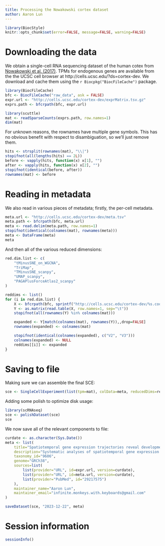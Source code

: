 ```yaml
---
title: Processing the Nowakowski cortex dataset
author: Aaron Lun
---
```


```r
library(BiocStyle)
knitr::opts_chunk$set(error=FALSE, message=FALSE, warning=FALSE)
```

# Downloading the data

We obtain a single-cell RNA sequencing dataset of the human cotex from [Nowakowski et al. (2017)](https://doi.org/10.1126/science.aap8809).
TPMs for endogenous genes are available from the the UCSC cell browser at http://cells.ucsc.edu/?ds=cortex-dev.
We download and cache them using the `r Biocpkg("BiocFileCache")` package.

```r
library(BiocFileCache)
bfc <- BiocFileCache("raw_data", ask = FALSE)
expr.url <- "http://cells.ucsc.edu/cortex-dev/exprMatrix.tsv.gz"
exprs.path <- bfcrpath(bfc, expr.url)

library(scuttle)
mat <- readSparseCounts(exprs.path, row.names=1)
dim(mat)
```

For unknown reasons, the rownames have multiple gene symbols.
This has no obvious benefit with respect to disambiguation, so we'll just remove them.

```r
hits <- strsplit(rownames(mat), "\\|")
stopifnot(all(lengths(hits) == 2L))
before <- vapply(hits, function(x) x[1], "")
after <- vapply(hits, function(x) x[2], "")
stopifnot(identical(before, after))
rownames(mat) <- before
```

# Reading in metadata

We also read in various pieces of metadata; firstly, the per-cell metadata.

```r
meta.url <- "http://cells.ucsc.edu/cortex-dev/meta.tsv"
meta.path <- bfcrpath(bfc, meta.url)
meta <- read.delim(meta.path, row.names=1)
stopifnot(identical(colnames(mat), rownames(meta))) 
meta <- DataFrame(meta)
meta
```

And then all of the various reduced dimensions:

```r
red.dim.list <- c(
    "tMinusSNE_on_WGCNA",
    "TriMap",
    "TMinusSNE_scanpy",
    "UMAP_scanpy",
    "PAGAPlusForceAtlas2_scanpy"
)

reddims <- list()
for (i in red.dim.list) { 
    X <- bfcrpath(bfc, sprintf("http://cells.ucsc.edu/cortex-dev/%s.coords.tsv.gz", i))
    Y <- as.matrix(read.table(X, row.names=1, sep="\t"))
    stopifnot(all(rownames(Y) %in% colnames(mat)))

    expanded <- Y[match(colnames(mat), rownames(Y)),,drop=FALSE]
    rownames(expanded) <- colnames(mat)

    stopifnot(identical(colnames(expanded), c("V2", "V3")))
    colnames(expanded) <- NULL
    reddims[[i]] <- expanded
}
```

# Saving to file 

Making sure we can assemble the final SCE:

```r
sce <- SingleCellExperiment(list(tpm=mat), colData=meta, reducedDims=reddims)
```

Adding some polish to optimize disk usage:

```r
library(scRNAseq)
sce <- polishDataset(sce)
sce 
```

We now save all of the relevant components to file:

```r
curdate <- as.character(Sys.Date())
meta <- list(
    title="Spatiotemporal gene expression trajectories reveal developmental hierarchies of the human cortex",
    description="Systematic analyses of spatiotemporal gene expression trajectories during organogenesis have been challenging because diverse cell types at different stages of maturation and differentiation coexist in the emerging tissues. We identified discrete cell types as well as temporally and spatially restricted trajectories of radial glia maturation and neurogenesis in developing human telencephalon. These lineage-specific trajectories reveal the expression of neurogenic transcription factors in early radial glia and enriched activation of mammalian target of rapamycin signaling in outer radial glia. Across cortical areas, modest transcriptional differences among radial glia cascade into robust typological distinctions among maturing neurons. Together, our results support a mixed model of topographical, typological, and temporal hierarchies governing cell-type diversity in the developing human telencephalon, including distinct excitatory lineages emerging in rostral and caudal cerebral cortex.",
    taxonomy_id="9606",
    genome="GRCh38",
    sources=list(
        list(provider="URL", id=expr.url, version=curdate),
        list(provider="URL", id=meta.url, version=curdate),
        list(provider="PubMed", id="29217575")
    ),
    maintainer_name="Aaron Lun",
    maintainer_email="infinite.monkeys.with.keyboards@gmail.com"
)

saveDataset(sce, "2023-12-22", meta)
```

# Session information {-}

```r
sessionInfo()
```
